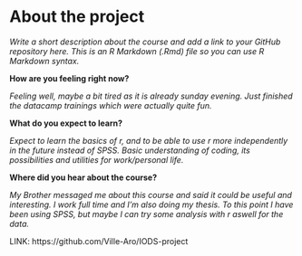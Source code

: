 
# About the project

*Write a short description about the course and add a link to your GitHub repository here. This is an R Markdown (.Rmd) file so you can use R Markdown syntax.*

**How are you feeling right now?**

*Feeling well, maybe a bit tired as it is already sunday evening. Just finished the datacamp trainings which were actually quite fun.*

**What do you expect to learn?** 

*Expect to learn the basics of r, and to be able to use r more independently in the future instead of SPSS. Basic understanding of coding, its possibilities and utilities for work/personal life.*

**Where did you hear about the course?**

*My Brother messaged me about this course and said it could be useful and interesting. I work full time and I'm also doing my thesis. To this point I have been using SPSS, but maybe I can try some analysis with r aswell for the data.*


LINK: https://github.com/Ville-Aro/IODS-project



